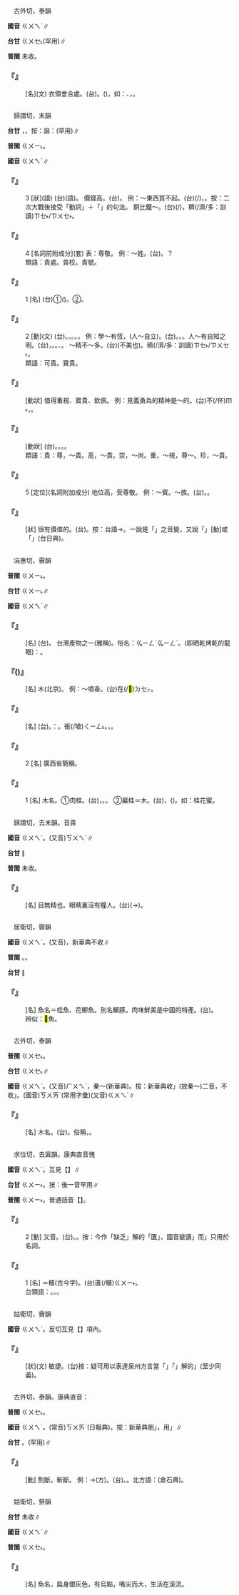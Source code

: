 
=={{ruby|襘|ㄍㄨㄟˋ}}==

　古外切，泰韻

'''國音''' <rt>ㄍㄨㄟˋ</rt>∥

'''台甘''' <rt>ㄍㄨㆤ˪</rt>(罕用)∥

'''普閩''' 未收。

    

==='''『{{ruby|襘|ㄍㄨㄟˋ}}』'''===
: [名](文) 衣領會合處。(台){{ruby|衫|ㄙㆩ}}{{ruby|丌|ㆤ}}{{ruby|領|ㄋㄧㄚˋ}}{{ruby|相|ㄒㄧㄜ}}{{ruby|合|ㄍㄚㆴ}}{{ruby|丌|ㆤ}}{{ruby|所|ㄙㆦˋ}}{{ruby|在|ㄗㄞ˫}}。{{ruby|台|ㄉㄞˊ}}{{ruby|語|ㆣㄨˋ/ㆣㄧˋ}}{{ruby|中|ㄉㄧㆲ}}{{ruby|有|ㄨ˫}}{{ruby|大|ㄉㄨㄚ˫}}{{ruby|綯|ㄉㄜˊ}}({{ruby|斜|ㄑㄧㄚˊ}}{{ruby|襟|ㄍㄧㆬ}})，如：{{ruby|唐|ㄉㆲˊ}}{{ruby|裝|ㄗㆲ}}、{{ruby|對|ㄉㄨㄧ˪}}{{ruby|襟|ㄎㄧㆬ}}，{{ruby|像|ㄑㄧㆫ˫/ㄑㄧㆧ˫}}{{ruby|中|ㄉㄧㆲ}}{{ruby|山|ㄙㄢ}}{{ruby|裝|ㄗㆲ}}。
    

=={{ruby|貴|ㄍㄨㄟˋ}}==

　歸謂切，末韻

'''台甘''' {{ruby|(文)|ㄍㄨㄧ˪}}{{ruby|。|ㄉㄨㄧ˪}}，{{ruby|貴|ㄍㄨㄧ˪}}{{ruby|重|ㄉㄧㆲ˫}}，按：諧：{{ruby|對|ㄉㄨㄧ˪}}{{ruby|重|ㄉㄧㆲ˫}}(罕用)∥

'''普閩''' <rt>ㄍㄨㄧ˪</rt>。

'''國音''' <rt>ㄍㄨㄟˋ</rt>∥

    

==='''『{{ruby|貴|ㄍㄨㄟˋ}}』'''===
:3  [狀](語) (台){{ruby|貴|ㄍㄨㄧ˪}}(語)。 價錢高。(台){{ruby|高|ㄍㄨㄢˊ}}{{ruby|價|ㄍㆤ˪}}。 例：～東西買不起。(台){{ruby|貴|ㄍㄨㄧ˪}}{{ruby|物|ㄇㆭㆷ ͘/ㄇㄧㆷ ͘}}{{ruby|買|ㆠㄨㆤˋ/ㆠㆤˋ}}{{ruby|<mark>&#xffa45;</mark>|ㆠㆤ˫/ㆠㄨㆤ˫}}{{ruby|倒|ㄉㄜˋ}}(/{{ruby|起|ㄎㄧˋ}})，{{ruby|無|ㆠㄜˊ}}{{ruby|法|ㄏㄨㄚㆵ}}{{ruby|度|ㄉㆦ˫}}{{ruby|通|ㄊㄤ}}{{ruby|買|ㆠㄨㆤˋ/ㆠㆤˋ}}。按：二次大戰後接受「動詞」＋「{{ruby|<mark>&#xffa45;</mark>|ㆠㆤ˫/ㆠㄨㆤ˫}}{{ruby|起|ㄎㄧˋ}}」的句法。 銅比鐵～。(台){{ruby|銅|ㄉㄤˊ}}{{ruby|器|ㄎㄧ˪}}{{ruby|比|ㄅㄧˋ}}{{ruby|鐵|ㄊㄧㆷ}}{{ruby|器|ㄎㄧ˪}}({{ruby|價|ㄍㆤ˪}}{{ruby|值|ㄉㄚㆴ ͘}}/{{ruby|價|ㄍㆤ˪}}{{ruby|數|ㄒㄧㄠ˪}}){{ruby|較|ㄎㄚㆷ}}{{ruby|貴|ㄍㄨㄧ˪}}，{{ruby|著|ㄉㄧㄜㆷ ͘}}{{ruby|愛|ㄞ˪}}{{ruby|較|ㄎㄚㆷ}}穧(/濟/多：訓讀)<rt>ㄗㆤ˫/ㄗㄨㆤ˫</rt>{{ruby|錢|ㄐㆪˊ}}{{ruby|即|ㄐㄧㄚㆷ}}{{ruby|買|ㆠㄨㆤˋ/ㆠㆤˋ}}{{ruby|會|ㄨㆤ˫/ㆤ˫}}{{ruby|得|ㄉㄧㆵ}}{{ruby|著|ㄉㄧㄜㆷ ͘}}。
    

==='''『{{ruby|貴|ㄍㄨㄟˋ}}』'''===
:4  [名詞前附成分](套) 表：尊敬。 例：～姓。(台){{ruby|貴|ㄍㄨㄧ˪}}{{ruby|姓|ㄒㄧㄥ˪}}。{{ruby|汝|ㄌㄧˋ}}{{ruby|姓|ㄒㆪ˪/ㄙㆥ˪}}{{ruby|甚|ㄒㄧㄚˋ}}{{ruby|麼|ㄇㄧㆷ ͘}}？
:類語：貴處。貴校。貴號。
:
    

==='''『{{ruby|貴|ㄍㄨㄟˋ}}』'''===
:1  [名] (台)①{{ruby|貴|ㄍㄨㄧ˪}}{{ruby|州|ㄐㄧㄨ}}({{ruby|地|ㄉㆤ˫}}{{ruby|名|ㄇㄧㄚˊ}}){{ruby|丌|ㆤ}}{{ruby|簡|ㄍㄢˋ}}{{ruby|稱|ㄑㄧㄥ}}。②{{ruby|姓|ㄙㆥ˪/ㄒㆪ˪}}{{ruby|氏|ㄒㄧ˪}}。
    

==='''『{{ruby|貴|ㄍㄨㄟˋ}}』'''===
:2  [動](文) (台){{ruby|有|ㄨ˫}}{{ruby|價|ㄍㆤ˪}}{{ruby|值|ㄉㄚㆵ ͘}}。{{ruby|難|ㄌㄢˊ}}{{ruby|得|ㄉㄧㆵ/ㄉㄧㆤㆶ}}。{{ruby|因|ㄧㄣ}}{{ruby|某|ㆠㆦˋ}}{{ruby|種|ㄐㄧㆲˋ}}{{ruby|情|ㄐㄧㄥˊ}}{{ruby|形|ㄏㄧㄥˊ}}{{ruby|受|ㄒㄧㄨ˫}}{{ruby|人|ㄌㄤˊ}}{{ruby|愛|ㄞ˪}}{{ruby|惜|ㄒㄧㄜㆷ}}。{{ruby|崇|ㄗㆲˊ}}{{ruby|尚|ㄒㄧㆲ˫}}。{{ruby|重|ㄉㄧㆲ˫}}{{ruby|視|ㄒㄧ˫}}。 例：學～有恆，(人～自立)。(台){{ruby|作|ㄗㄜ˪}}{{ruby|學|ㄏㄚㆶ}}{{ruby|問|ㆠㄨㄣ˫}}。{{ruby|會|ㄨㆤ˫/ㆤ˫}}{{ruby|持|ㄑㄧˊ}}{{ruby|久|ㄍㄧㄨˋ}}{{ruby|無|ㆠㄜˊ}}{{ruby|停|ㄊㄧㄥˊ}}。{{ruby|上|ㄒㄧㆲ˫}}{{ruby|要|ㄧㄠ˪}}{{ruby|緊|ㄍㄧㄣˋ}}。人～有自知之明。(台){{ruby|做|ㄗㄨㆤ˪/ㄗㄜ˪}}{{ruby|人|ㄌㄤˊ}}{{ruby|上|ㄒㄧㆲ˫}}{{ruby|要|ㄧㄠˋ}}{{ruby|緊|ㄍㄧㄣˋ}}{{ruby|丌|ㆤ}}{{ruby|是|ㄒㄧ˫}}{{ruby|會|ㄨㆤ˫/ㆤ˫}}{{ruby|曉|ㄏㄧㄠˋ}}{{ruby|自|ㄗㄨ˫}}{{ruby|我|ㄫㆦˋ}}{{ruby|檢|ㄍㄧㆰˋ}}{{ruby|討|ㄊㄜˋ}}，{{ruby|知|ㄗㄞ}}{{ruby|影|ㄧㆩˋ}}{{ruby|家|ㄍㄚ}}{{ruby|己|ㄉㄧ˫/ㄍㄧ˫}}{{ruby|丌|ㆤ}}{{ruby|能|ㄌㄧㄥˊ}}{{ruby|力|ㄌㄧㆤㆶ ͘}}。{{ruby|環|ㄏㄨㄢˊ}}{{ruby|境|ㄍㄧㄥˋ}}。{{ruby|抑|ㄚㆷ ͘}}{{ruby|了|ㄌㄧㄠˋ}}{{ruby|解|ㄍㄞˋ}}{{ruby|別|ㄅㄚㆵ ͘}}{{ruby|人|ㄌㄤˊ}}{{ruby|對|ㄗㄨㄧ˪}}{{ruby|咱|ㄌㄢˋ}}{{ruby|自|ㄗㄨ˫}}{{ruby|己|ㄍㄧˋ}}{{ruby|丌|ㆤ}}{{ruby|批|ㄆㄨㆤ}}{{ruby|評|ㄆㄧㄥˊ}}、{{ruby|看|ㄎㄨㆮ˪}}{{ruby|法|ㄏㄨㄚㆵ}}。 ～精不～多。(台){{ruby|注|ㄗㄨ˫}}{{ruby|重|ㄉㄧㆲ˫}}{{ruby|品|ㄆㄧㄣˋ}}{{ruby|質|ㄐㄧㆵ}}{{ruby|丌|ㆤ}}{{ruby|好|ㄏㄜˋ}}{{ruby|<mark>&#xffcda;</mark>|ㆠㄞˋ}}(不美也)。{{ruby|無|ㆠㄜˊ}}{{ruby|注|ㄗㄨ˪}}{{ruby|重|ㄉㄧㆲ˫}}穧(/濟/多：訓讀)<rt>ㄗㆤ˫/ㄗㄨㆤ˫</rt>{{ruby|少|ㄐㄧㄜˋ}}。
:類語：可貴。寶貴。
:
    

==='''『{{ruby|可|ㄎㄜˇ}}{{ruby|貴|ㄍㄨㄟˋ}}』'''===
: [動狀] 值得重視、寶貴、欽佩。 例：見義勇為的精神是～的。(台){{ruby|看|ㄎㄨㆩ˪}}{{ruby|著|ㄉㄧㄜㆷ ͘}}{{ruby|道|ㄉㄜ˫}}{{ruby|義|ㄍㄧ˫}}{{ruby|上|ㄒㄧㆲ˫}}{{ruby|應|ㄧㄥ}}{{ruby|該|ㄍㄞ}}{{ruby|愛|ㄞ˪}}{{ruby|救|ㄍㄧㄨ˪}}{{ruby|助|ㄗㆦ˫}}{{ruby|時|ㄒㄧˊ}}不(/伓)<rt>ㆬ˫</rt>{{ruby|管|ㄍㄨㄢˋ}}{{ruby|困|ㄎㄨㄣ˪}}{{ruby|難|ㄌㄢˊ}}{{ruby|危|ㄏㄨㄧˊ/ㄍㄨㄧˊ}}{{ruby|險|ㄏㄧㆰˋ}}{{ruby|去|ㄎㄧ˪}}{{ruby|做|ㄗㄨㆤ˪/ㄗㄜ˪}}，{{ruby|是|ㄒㄧ˫}}{{ruby|最|ㄗㄨㆤ˪}}{{ruby|值|ㄉㄚㆵ ͘}}{{ruby|得|ㄉㄧㆵ}}{{ruby|人|ㄌㄤˊ}}{{ruby|致|ㄉㄧ˪}}{{ruby|重|ㄉㄧㆲ˫}}{{ruby|呵|ㄜ}}{{ruby|咾|ㄌㄜˋ}}{{ruby|丌|ㆤ}}。
    

==='''『{{ruby|珍|ㄓㄣ}}{{ruby|貴|ㄍㄨㄟˋ}}』'''===
: [動狀] (台){{ruby|寶|ㄅㄜˋ}}{{ruby|貴|ㄍㄨㄧ˪}}。{{ruby|有|ㄨ˫}}{{ruby|價|ㄍㆤ˪}}{{ruby|值|ㄉㄚㆵ ͘}}。{{ruby|稀|ㄏㄧ}}{{ruby|罕|ㄏㄢˋ}}。{{ruby|值|ㄉㄚㆵ ͘}}{{ruby|錢|ㄐㆪˊ}}。
:類語：貴：尊，～貴。高，～貴。崇，～尚。重，～視，尊～。珍，～貴。
:
    

==='''『{{ruby|貴|ㄍㄨㄟˋ}}』'''===
:5  [定位](名詞附加成分) 地位高，受尊敬。 例：～賓。～族。(台){{ruby|貴|ㄍㄨㄧ˪}}{{ruby|賓|ㄅㄧㄣ}}。{{ruby|貴|ㄍㄨㄧ˪}}{{ruby|族|ㄗㆦㆶ ͘}}。
    

==='''『{{ruby|貴|ㄍㄨㄟˋ}}{{ruby|重|ㄓㄨㄥˋ}}』'''===
: [狀] 很有價值的。(台){{ruby|貴|ㄍㄨㄧ˪}}{{ruby|重|ㄉㄧㆲ˫}}。按：台語→{{ruby|對|ㄉㄨㄧ˪}}{{ruby|重|ㄉㄧㆲ˫}}。一說是「{{ruby|貴|ㄍㄨㄧ˪}}{{ruby|重|ㄉㄧㆲ˫}}」之音變，又說「{{ruby|置|ㄉㄧ˪}}{{ruby|重|ㄉㄧㆲ˫}}」[動]或「{{ruby|致|ㄉㄧ˪}}{{ruby|重|ㄉㄧㆲ˫}}」(台日典)。
    

=={{ruby|桂|ㄍㄨㄟˋ}}==

　涓惠切，霽韻

'''普閩''' <rt>ㄍㄨㄧ˪</rt>。

'''台甘''' <rt>ㄍㄨㄧ˪</rt>∥

'''國音''' <rt>ㄍㄨㄟˋ</rt>∥

    

==='''『{{ruby|桂|ㄍㄨㄟˋ}}{{ruby|圓|ㄩㄢˊ}}』'''===
: [名] (台){{ruby|桂|ㄍㄨㄧ˪}}{{ruby|圓|ㄨㄢˊ}}。 台灣產物之一(雅稱)。俗名：{{ruby|龍|ㄌㄧㄥˊ}}{{ruby|眼|ㆣㄢˋ}}{{ruby|乾|ㄍㄨㆩ}}{{ruby|→|ㄌㄧㄥˊ}}<rt>ㆣㄧㄥˋ</rt>{{ruby|→|ㆣㄧㄥˊ}}<rt>ㆣㄧㄥˋ</rt>。{{ruby|曝|ㄆㄚㆶ}}{{ruby|乾|ㄉㄚ}}(即晒乾烤乾的龍眼){{ruby|稱|ㄑㄧㄥ}}：{{ruby|桂|ㄍㄨㄧ˪}}{{ruby|圓|ㄨㄢˊ}}。
    

==='''『{{ruby|桂|ㄍㄨㄟˋ}}{{ruby|花|ㄏㄨㄚ}}({{ruby|兒|ㄦ}})』'''===
: [名] 木{{ruby|樨|ㄒㄩ}}(北京)。 例：～噴香。(台){{ruby|桂|ㄍㄨㄧ˪}}{{ruby|花|ㄏㄨㆤ}}在(/<mark>&#xf9549;</mark>)<rt>ㄉㆤㆷ</rt>{{ruby|芳|ㄆㄤ}}。
    

==='''『{{ruby|桂|ㄍㄨㄟˋ}}{{ruby|皮|ㄆㄧˊ}}』'''===
: [名] (台){{ruby|肉|ㄌㄧㆦㆶ ͘/ㆢㄧㆦㆶ ͘}}{{ruby|桂|ㄍㄨㄧ˪}}{{ruby|丌|ㆤ}}{{ruby|樹|ㄑㄧㄨ˫}}{{ruby|皮|ㄆㄨㆤˊ/ㄆㆤˊ}}。{{ruby|俗|ㄒㄧㆦㆶ ͘}}{{ruby|稱|ㄑㄧㄥ}}：{{ruby|肉|ㆢㄧㆦㆶ ͘/ㄌㄧㆦㆶ ͘}}{{ruby|桂|ㄍㄨㄧ˪}}。{{ruby|曝|ㄆㄚㆶ ͘}}{{ruby|乾|ㄉㄚ}}{{ruby|味|ㆠㄧ˫}}{{ruby|芳|ㄆㄤ}}{{ruby|會|ㄨㆤ˫/ㆤ˫}}衝(/嗆)<rt>ㄑㄧㄥ˪</rt>{{ruby|鼻|ㄆㆪ˫}}。{{ruby|亦|ㄧㄚㆷ ͘}}{{ruby|入|ㆢㄧㆴ ͘/ㄌㄧㆴ ͘}}{{ruby|中|ㄉㄧㆲ}}{{ruby|藥|ㄧㄜㆷ ͘}}，{{ruby|調|ㄉㄧㄠˊ}}{{ruby|味|ㆠㄧ˫}}{{ruby|品|ㄆㄧㄣˋ}}。
    

==='''『{{ruby|桂|ㄍㄨㄟˋ}}』'''===
:2  [名] 廣西省簡稱。
    

==='''『{{ruby|桂|ㄍㄨㄟˋ}}』'''===
:1  [名] 木名。①肉桂。(台){{ruby|肉|ㆢㄧㆦㆶ/ㄌㄧㆦㆶ}}{{ruby|桂|ㄍㄨㄧ˪}}，{{ruby|入|ㆢㄧㆴ ͘/ㄌㄧㆴ ͘}}{{ruby|中|ㄉㄧㆲ}}{{ruby|藥|ㄧㄜㆷ ͘}}。{{ruby|味|ㆠㄧ˫}}{{ruby|甘|ㄍㆰ}}。 ②巖桂＝木{{ruby|犀|ㄒㄩ}}。(台){{ruby|桂|ㄍㄨㄧ˪}}{{ruby|花|ㄏㄨㆤ}}，{{ruby|通|ㄊㄤ}}({{ruby|可|ㄎㄜˋ}}){{ruby|蜜|ㆠㄧㆵ ͘}}{{ruby|糖|ㄊㆭˊ}}{{ruby|餞|ㄐㄧㄢ˫}}{{ruby|食|ㄒㄧㆵ ͘}}{{ruby|用|ㄧㆲ˫}}。如：桂花蜜。
    

=={{ruby|瞶|ㄍㄨㄟˋ}}==

　歸謂切，去未韻。音貴

'''國音''' <rt>ㄍㄨㄟˋ</rt>。(又音)<rt>ㄎㄨㄟˋ</rt>∥

'''台甘''' {{ruby|(文)|ㄏㄨㆤ˫}}{{ruby|、|ㄍㄨㄧ˪}}∥

'''普閩''' 未收。

    

==='''『{{ruby|瞶|ㄍㄨㄟˋ}}』'''===
: [名] 目無精也。眼睛裏沒有瞳人。(台){{ruby|目|ㆠㄚㆶ ͘}}{{ruby|珠|ㄗㄨ}}(→{{ruby|睭|ㄐㄧㄨ}}){{ruby|無|ㆠㄜˊ}}{{ruby|翁|ㄤ}}{{ruby|仔|ㄚ}}{{ruby|仁|ㆢㄧㄣˊ/ㄌㄧㄣˊ}}。
    

=={{ruby|鱖|ㄍㄨㄟˋ}}==

　居衛切，霽韻

'''國音''' <rt>ㄍㄨㄟˋ</rt>。(又音){{ruby|鱖|ㄐㄩㄝˊ}}，新華典不收∥

'''普閩''' {{ruby|(文)|ㄍㄨㆤ˪}}。{{ruby|(白)|ㄍㆤ˪}}。

'''台甘''' {{ruby|(文)|ㄍㄨㆤ˪}}∥

    

==='''『{{ruby|鱖|ㄍㄨㄟˋ}}{{ruby|魚|ㄩˊ}}』'''===
: [名] 魚名＝桂魚、花鯽魚。別名鱖豚。肉味鮮美是中國的特產。(台){{ruby|鱖|ㄍㄨㆤ˪}}{{ruby|魚|ㄏㄧˊ/ㄏㄨˊ}}。
:辨似：<mark>&#xf9ca6;</mark>魚。
:
    

=={{ruby|檜|ㄍㄨㄟˋ}}==

　古外切，泰韻

'''普閩''' <rt>ㄍㄨㆤ˪</rt>。

'''台甘''' <rt>ㄍㄨㆤ˪</rt>∥

'''國音''' <rt>ㄍㄨㄟˋ</rt>。(又音)<rt>ㄏㄨㄟˋ</rt>，秦～(新華典)。按：新華典收{{ruby|「|ㄍㄨㄟˋ}}{{ruby|、|ㄏㄨㄟˋ}}」(放秦～)二音，不收{{ruby|「|ㄎㄨㄞˋ}}」。(國音)<rt>ㄎㄨㄞˋ</rt>(常用字彙)(又音)<rt>ㄍㄨㄟˋ</rt>∥

    

==='''『{{ruby|檜|ㄍㄨㄟˋ}}{{ruby|木|ㄇㄨˋ}}』'''===
: [名] 木名。(台){{ruby|檜|ㄍㄨㆤ˪}}{{ruby|木|ㆠㆦㆶ ͘}}。俗稱，{{ruby|扁|ㄅㆪˋ}}{{ruby|柏|ㄅㆤㆷ}}。
    

=={{ruby|匱|ㄍㄨㄟˋ}}==

　求位切，去寘韻。康典直音愧

'''國音''' <rt>ㄍㄨㄟˋ</rt>。互見【{{ruby|匱|ㄎㄨㄟˋ}}】∥

'''台甘''' <rt>ㄍㄨㄧ˫</rt>{{ruby|。|ㄨㄧ˫}}。按：後一音罕用∥

'''普閩''' <rt>ㄍㄨㄧ˫</rt>。普通話音【{{ruby|匱|ㄎㄨㄟˋ}}】。

    

==='''『{{ruby|匱|ㄍㄨㄟˋ}}』'''===
:2  [動] 又音{{ruby|：|ㄎㄨㄟˋ}}。(台){{ruby|乏|ㄏㄨㄚㆵ ͘}}。{{ruby|欠|ㄎㄧㆰ˪}}。按：今作「缺乏」解的「匱」，國音變讀{{ruby|「|ㄎㄨㄟˋ}}」而{{ruby|「|ㄍㄨㄟˋ}}」只用於名詞。
    

==='''『{{ruby|匱|ㄍㄨㄟˋ}}』'''===
:1  [名] ＝櫃(古今字)。(台)匱(/櫃)<rt>ㄍㄨㄧ˫</rt>{{ruby|仔|ㄚ}}。
:台類語：{{ruby|匣|ㄚㆴ ͘}}{{ruby|仔|ㄚ}}。{{ruby|箱|ㄒㄧㆧ/ㄒㄧㆫ}}{{ruby|仔|ㄚ}}。{{ruby|筐|ㄎㄧㄥ}}。
:
    

=={{ruby|蹶|ㄍㄨㄟˋ}}==

　姑衛切，霽韻

'''國音''' <rt>ㄍㄨㄟˋ</rt>。反切互見【{{ruby|蹶|ㄐㄩㄝˊ}}】項內。

    

==='''『{{ruby|蹶|ㄍㄨㄟˋ}}』'''===
: [狀](文) 敏捷。(台)按：疑可用以表達泉州方言當「{{ruby|快|ㄍㄨㆤ˫}}」「{{ruby|易|ㄍㄨㆤ˫}}」解的{{ruby|「|ㄍㄨㆤ˫}}」(至少同義)。
    

=={{ruby|劊|ㄍㄨㄟˋ}}==

　古外切，泰韻。康典直音：{{ruby|膾|ㄍㄨㄟˋ}}

'''普閩''' <rt>ㄍㄨㆤ˪</rt>。

'''國音''' <rt>ㄍㄨㄟˋ</rt>。(常音)<rt>ㄎㄨㄞˋ</rt>(日報典)。按：新華典刪{{ruby|「|ㄎㄨㄞˋ}}」，用{{ruby|「|ㄍㄨㄟˋ}}」∥

'''台甘''' {{ruby|(文)|ㄍㄨㆤ˪}}。{{ruby|(語)|ㄍㄨㄧ˪}}(罕用)∥

    

==='''『{{ruby|劊|ㄍㄨㄟˋ}}』'''===
: [動] 割斷。斬斷。 例：{{ruby|～|ㄍㄨㄟˋ}}{{ruby|子|·ㄗˇ}}{{ruby|手|ㄕㄡˇ}}→{{ruby|～|ㄎㄨㄞˋ}}{{ruby|子|·ㄗˇ}}{{ruby|手|ㄕㄡˇ}}(方)。(台){{ruby|執|ㄐㄧㆴ}}{{ruby|行|ㄏㄧㄥˊ}}{{ruby|死|ㄒㄧˋ}}{{ruby|刑|ㄏㄧㄥˊ}}{{ruby|丌|ㆤ}}{{ruby|人|ㄌㄤˊ}}。{{ruby|舉|ㆣㄧㄚㆷ ͘}}{{ruby|刀|ㄉㄜ}}{{ruby|砍|ㄎㆰˋ}}{{ruby|斷|ㄉㆭ˫}}{{ruby|死|ㄒㄧˋ}}{{ruby|刑|ㄏㄧㄥˊ}}{{ruby|囚|ㄒㄧㄨˊ}}{{ruby|丌|ㆤ}}{{ruby|頭|ㄊㄠˊ}}{{ruby|殼|ㄎㄚㆶ}}。北方語：{{ruby|劊|ㄎㄨㄞˋ}}{{ruby|子|·ㄗˇ}}{{ruby|手|ㄕㄡˇ}}(倉石典)。
    

=={{ruby|<mark>&#xf9ca6;</mark>|ㄍㄨㄟˋ}}==

　姑衛切，祭韻

'''台甘''' 未收∥

'''國音''' <rt>ㄍㄨㄟˋ</rt>∥

'''普閩''' <rt>ㄍㄨㆤ˪</rt>。

    

==='''『{{ruby|<mark>&#xf9ca6;</mark>|ㄍㄨㄟˋ}}』'''===
: [名] 魚名，扁身銀灰色，有烏點，嘴尖而大，生活在溪流。
    
